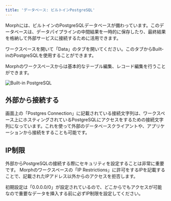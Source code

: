 ```yaml
---
title: 'データベース: ビルトインPostgreSQL'
---
```

Morphには、ビルトインのPostgreSQLデータベースが備わっています。このデータベースは、データパイプラインの中間結果を一時的に保存したり、最終結果を格納して外部サービスに接続するために活用できます。

ワークスペースを開いて「Data」のタブを開いてください。このタブからBuilt-inのPostgreSQLを使用することができます。

Morphのワークスペースからは基本的なテーブル編集、レコード編集を行うことができます。

<img
  src="/assets/images/docs/builtin-postgres.png"
  alt="Built-in PostgreSQL"
/>

## 外部から接続する

画面上の「Postgres Connection」に記載されている接続文字列は、ワークスペース上にホスティングされているPostgreSQLにアクセスをするための接続文字列になっています。これを使って外部のデータベースクライアントや、アプリケーションから接続をすることも可能です。

## IP制限

外部からPostgreSQLの接続する際にセキュリティを設定することは非常に重要です。
Morphのワークスペースの「IP Restrictions」に許可をするIPを記載することで、記載されたIPアドレス以外からのアクセスを拒否します。

<Warning>初期設定は「0.0.0.0/0」が設定されているので、どこからでもアクセスが可能なので重要なデータを挿入する前に必ずIP制限を設定してください。</Warning>
